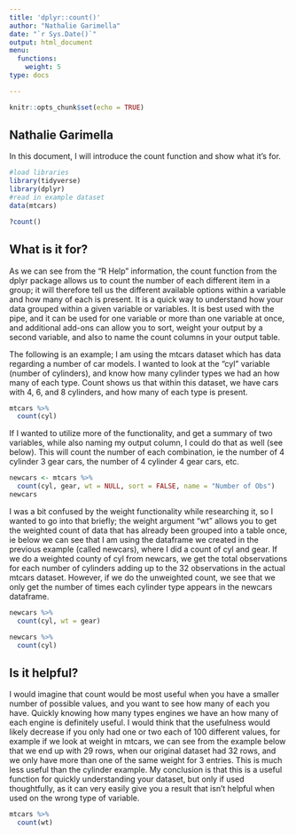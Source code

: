 ```yaml
---
title: 'dplyr::count()'
author: "Nathalie Garimella"
date: "`r Sys.Date()`"
output: html_document
menu:
  functions:
    weight: 5
type: docs

---
```


```r
knitr::opts_chunk$set(echo = TRUE)
```

## Nathalie Garimella

In this document, I will introduce the count function and show what it's for.

```r
#load libraries
library(tidyverse)
library(dplyr)
#read in example dataset
data(mtcars)
```

```r
?count()
```

## What is it for?

As we can see from the "R Help" information, the count function from the dplyr package allows us to count the number of each different item in a group; it will therefore tell us the different available options within a variable and how many of each is present. It is a quick way to understand how your data grouped within a given variable or variables. It is best used with the pipe, and it can be used for one variable or more than one variable at once, and additional add-ons can allow you to sort, weight your output by a second variable, and also to name the count columns in your output table.

The following is an example; I am using the mtcars dataset which has data regarding a number of car models. I wanted to look at the "cyl" variable (number of cylinders), and know how many cylinder types we had an how many of each type. Count shows us that within this dataset, we have cars with 4, 6, and 8 cylinders, and how many of each type is present. 


```r
mtcars %>% 
  count(cyl)
```

If I wanted to utilize more of the functionality, and get a summary of two variables, while also naming my output column, I could do that as well (see below). This will count the number of each combination, ie the number of 4 cylinder 3 gear cars, the number of 4 cylinder 4 gear cars, etc. 

```r
newcars <- mtcars %>%
  count(cyl, gear, wt = NULL, sort = FALSE, name = "Number of Obs")
newcars
```

I was a bit confused by the weight functionality while researching it, so I wanted to go into that briefly; the weight argument "wt" allows you to get the weighted count of data that has already been grouped into a table once, ie below we can see that I am using the dataframe we created in the previous example (called newcars), where I did a count of cyl and gear. If we do a weighted county of cyl from newcars, we get the total observations for each number of cylinders adding up to the 32 observations in the actual mtcars dataset. However, if we do the unweighted count, we see that we only get the number of times each cylinder type appears in the newcars dataframe. 

```r
newcars %>%
  count(cyl, wt = gear)
```
```r
newcars %>%
  count(cyl)
```



## Is it helpful?

I would imagine that count would be most useful when you have a smaller number of possible values, and you want to see how many of each you have. Quickly knowing how many types engines we have an how many of each engine is definitely useful. I would think that the usefulness would likely decrease if you only had one or two each of 100 different values, for example if we look at weight in mtcars, we can see from the example below that we end up with 29 rows, when our original dataset had 32 rows, and we only have more than one of the same weight for 3 entries. This is much less useful than the cylinder example. My conclusion is that this is a useful function for quickly understanding your dataset, but only if used thoughtfully, as it can very easily give you a result that isn't helpful when used on the wrong type of variable. 

```r
mtcars %>%
  count(wt)
```
